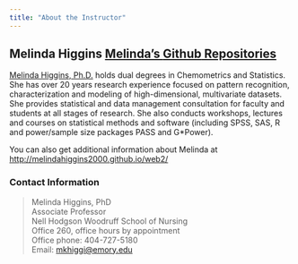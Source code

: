 ```yaml
---
title: "About the Instructor"
---
```


## Melinda Higgins <i class="fa fa-github fa-1x"></i> [Melinda's **Github** Repositories](https://github.com/melindahiggins2000)

[Melinda Higgins, Ph.D.](http://nursing.emory.edu/faculty-and-research/directory/profile.html?id=980) holds dual degrees in Chemometrics and Statistics. She has over 20 years research experience focused on pattern recognition, characterization and modeling of high-dimensional, multivariate datasets. She provides statistical and data management consultation for faculty and students at all stages of research. She also conducts workshops, lectures and courses on statistical methods and software (including SPSS, SAS, R and power/sample size packages PASS and G*Power).

You can also get additional information about Melinda at [http://melindahiggins2000.github.io/web2/](http://melindahiggins2000.github.io/web2/)

### Contact Information

> Melinda Higgins, PhD <br>
  Associate Professor <br>
  Nell Hodgson Woodruff School of Nursing <br>
  Office 260, office hours by appointment <br>
  Office phone: 404-727-5180 <br>
  Email: [mkhiggi@emory.edu](mailto: mkhiggi@emory.edu) <br>
  
  
